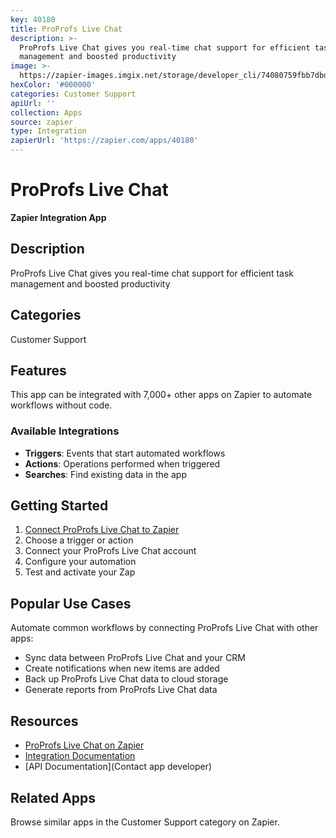 ```yaml
---
key: 40180
title: ProProfs Live Chat
description: >-
  ProProfs Live Chat gives you real-time chat support for efficient task
  management and boosted productivity
image: >-
  https://zapier-images.imgix.net/storage/developer_cli/74080759fbb7dbdac3946b9153e60800.png?auto=format%2Ccompress&ixlib=python-3.0.0&q=50
hexColor: '#000000'
categories: Customer Support
apiUrl: ''
collection: Apps
source: zapier
type: Integration
zapierUrl: 'https://zapier.com/apps/40180'
---
```

# ProProfs Live Chat

**Zapier Integration App**

## Description

ProProfs Live Chat gives you real-time chat support for efficient task management and boosted productivity

## Categories

Customer Support

## Features

This app can be integrated with 7,000+ other apps on Zapier to automate workflows without code.

### Available Integrations

- **Triggers**: Events that start automated workflows
- **Actions**: Operations performed when triggered
- **Searches**: Find existing data in the app

## Getting Started

1. [Connect ProProfs Live Chat to Zapier](https://zapier.com/apps/40180)
2. Choose a trigger or action
3. Connect your ProProfs Live Chat account
4. Configure your automation
5. Test and activate your Zap

## Popular Use Cases

Automate common workflows by connecting ProProfs Live Chat with other apps:

- Sync data between ProProfs Live Chat and your CRM
- Create notifications when new items are added
- Back up ProProfs Live Chat data to cloud storage
- Generate reports from ProProfs Live Chat data

## Resources

- [ProProfs Live Chat on Zapier](https://zapier.com/apps/40180)
- [Integration Documentation](https://zapier.com/apps/40180/integrations)
- [API Documentation](Contact app developer)

## Related Apps

Browse similar apps in the Customer Support category on Zapier.
